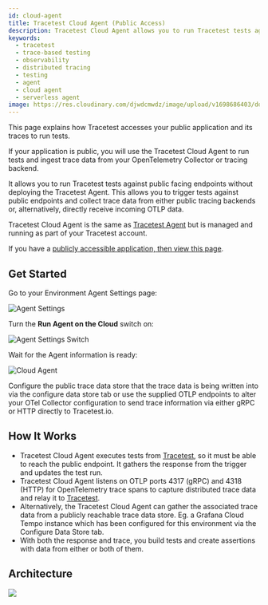 ```yaml
---
id: cloud-agent
title: Tracetest Cloud Agent (Public Access)
description: Tracetest Cloud Agent allows you to run Tracetest tests against public facing endpoints without deploying the Tracetest Agent.
keywords:
  - tracetest
  - trace-based testing
  - observability
  - distributed tracing
  - testing
  - agent
  - cloud agent
  - serverless agent
image: https://res.cloudinary.com/djwdcmwdz/image/upload/v1698686403/docs/Blog_Thumbnail_14_rsvkmo.jpg
---
```


This page explains how Tracetest accesses your public application and its traces to run tests.

If your application is public, you will use the Tracetest Cloud Agent to run tests and ingest trace data from your OpenTelemetry Collector or tracing backend.

It allows you to run Tracetest tests against public facing endpoints without deploying the Tracetest Agent. This allows you to trigger tests against public endpoints and collect trace data from either public tracing backends or, alternatively, directly receive incoming OTLP data.

Tracetest Cloud Agent is the same as [Tracetest Agent](/concepts/agent) but is managed and running as part of your Tracetest account.

If you have a [publicly accessible application, then view this page](/concepts/cloud-agent).

## Get Started

Go to your Environment Agent Settings page:

![Agent Settings](../img/agent-settings-0.14.png)

Turn the **Run Agent on the Cloud** switch on:

![Agent Settings Switch](../img/agent-settings-switch-0.14.png)

Wait for the Agent information is ready:

![Cloud Agent](../img/agent-settings-cloud-0.14.png)

Configure the public trace data store that the trace data is being written into via the configure data store tab or use the supplied OTLP endpoints to alter your OTel Collector configuration to send trace information via either gRPC or HTTP directly to Tracetest.io.

## How It Works

- Tracetest Cloud Agent executes tests from [Tracetest](https://app.tracetest.io), so it must be able to reach the public endpoint. It gathers the response from the trigger and updates the test run.
- Tracetest Cloud Agent listens on OTLP ports 4317 (gRPC) and 4318 (HTTP) for OpenTelemetry trace spans to capture distributed trace data and relay it to [Tracetest](https://app.tracetest.io).
- Alternatively, the Tracetest Cloud Agent can gather the associated trace data from a publicly reachable trace data store. Eg. a Grafana Cloud Tempo instance which has been configured for this environment via the Configure Data Store tab.
- With both the response and trace, you build tests and create assertions with data from either or both of them.

## Architecture

![](https://res.cloudinary.com/djwdcmwdz/image/upload/v1701291031/docs/cloud-agent.png)
